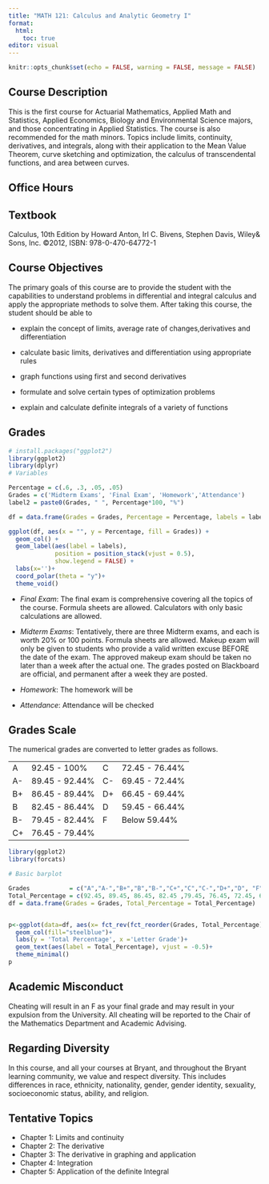 ```yaml
---
title: "MATH 121: Calculus and Analytic Geometry I"
format: 
  html:                     
    toc: true
editor: visual
---
```


```r
knitr::opts_chunk$set(echo = FALSE, warning = FALSE, message = FALSE)
```

## Course Description

This is the first course for Actuarial Mathematics, Applied Math and Statistics, Applied Economics, Biology and Environmental Science majors, and those concentrating in Applied Statistics. The course is also recommended for the math minors. Topics include limits, continuity, derivatives, and integrals, along with their application to the Mean Value Theorem, curve sketching and optimization, the calculus of transcendental functions, and area between curves.

## Office Hours 

## Textbook

Calculus, 10th Edition by Howard Anton, Irl C. Bivens, Stephen Davis, Wiley& Sons, Inc. ©2012, ISBN: 978-0-470-64772-1

## Course Objectives

The primary goals of this course are to provide the student with the capabilities to understand problems in differential and integral calculus and apply the appropriate methods to solve them. After taking this course, the student should be able to

-   explain the concept of limits, average rate of changes,derivatives and differentiation

-   calculate basic limits, derivatives and differentiation using appropriate rules

-   graph functions using first and second derivatives

-   formulate and solve certain types of optimization problems

-   explain and calculate definite integrals of a variety of functions

## Grades

```r
# install.packages("ggplot2")
library(ggplot2)
library(dplyr)
# Variables

Percentage = c(.6, .3, .05, .05)
Grades = c('Midterm Exams', 'Final Exam', 'Homework','Attendance')
label2 = paste0(Grades, " ", Percentage*100, "%")

df = data.frame(Grades = Grades, Percentage = Percentage, labels = label2)

ggplot(df, aes(x = "", y = Percentage, fill = Grades)) +
  geom_col() +
  geom_label(aes(label = labels),
             position = position_stack(vjust = 0.5),
             show.legend = FALSE) +
  labs(x='')+
  coord_polar(theta = "y")+
  theme_void()
```

-   *Final Exam*: The final exam is comprehensive covering all the topics of the course. Formula sheets are allowed. Calculators with only basic calculations are allowed.

-   *Midterm Exams*: Tentatively, there are three Midterm exams, and each is worth 20% or 100 points. Formula sheets are allowed. Makeup exam will only be given to students who provide a valid written excuse BEFORE the date of the exam. The approved makeup exam should be taken no later than a week after the actual one. The grades posted on Blackboard are official, and permanent after a week they are posted.

-   *Homework*: The homework will be 

-   *Attendance*: Attendance will be checked 

## Grades Scale

The numerical grades are converted to letter grades as follows.

|     |                |     |                |
|-----|----------------|-----|----------------|
| A   | 92.45 - 100%   | C   | 72.45 - 76.44% |
| A-  | 89.45 - 92.44% | C-  | 69.45 - 72.44% |
| B+  | 86.45 - 89.44% | D+  | 66.45 - 69.44% |
| B   | 82.45 - 86.44% | D   | 59.45 - 66.44% |
| B-  | 79.45 - 82.44% | F   | Below 59.44%   |
| C+  | 76.45 - 79.44% |     |                |

```r
library(ggplot2)
library(forcats)

# Basic barplot

Grades           = c("A","A-","B+","B","B-","C+","C","C-","D+","D", "F")
Total_Percentage = c(92.45, 89.45, 86.45, 82.45 ,79.45, 76.45, 72.45, 69.45, 66.45, 59.45, 0)
df = data.frame(Grades = Grades, Total_Percentage = Total_Percentage)


p<-ggplot(data=df, aes(x= fct_rev(fct_reorder(Grades, Total_Percentage)), y=Total_Percentage)) +
  geom_col(fill="steelblue")+
  labs(y = 'Total Percentage', x ='Letter Grade')+
  geom_text(aes(label = Total_Percentage), vjust = -0.5)+
  theme_minimal()
p

```


## Academic Misconduct

Cheating will result in an F as your final grade and may result in your expulsion from the University. All cheating will be reported to the Chair of the Mathematics Department and Academic Advising.

## Regarding Diversity

In this course, and all your courses at Bryant, and throughout the Bryant learning community, we value and respect diversity. This includes differences in race, ethnicity, nationality, gender, gender identity, sexuality, socioeconomic status, ability, and religion.

## Tentative Topics

- Chapter 1: Limits and continuity
- Chapter 2: The derivative
- Chapter 3: The derivative in graphing and application
- Chapter 4: Integration
- Chapter 5: Application of the definite Integral 

